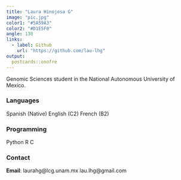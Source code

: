 ```yaml
---
title: "Laura Hinojosa G"
image: "pic.jpg"
color1: "#5A59A3"
color2: "#D1E5F0"
angle: 130
links:
  - label: Github
    url: "https://github.com/lau-lhg"
output:
  postcards::onofre
---
```

 
Genomic Sciences student in the National Autonomous University of Mexico. 

### Languages

Spanish (Native)
English (C2)
French (B2)

### Programming

Python
R
C

### Contact

**Email**: laurahg@lcg.unam.mx
           lau.lhg@gmail.com
